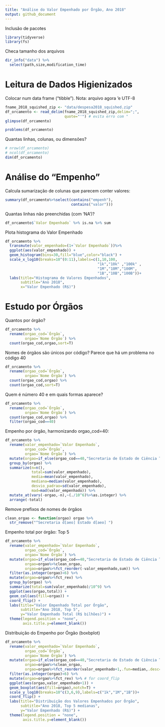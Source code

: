 ---
title: "Análise do Valor Empenhado por Órgão, Ano 2018" 
output: github_document
---

Inclusão de pacotes

```{r setup,message=F}
library(tidyverse)
library(fs)
```

Checa tamanho dos arquivos

```{r}
dir_info("data") %>%
  select(path,size,modification_time)
```

# Leitura de Dados Higienizados

Colocar num data frame ("tibble"). Nota: arquivo agora 'e UTF-8

```{r df1,cache=T}
fname_2018_squished_zip <- "data/despesa2018_squished.zip"
df_orcamento <- read_delim(fname_2018_squished_zip,delim=";",
                           quote="'") # evita erro com "
glimpse(df_orcamento)
```

```{r}
problems(df_orcamento)
```

Quantas linhas, colunas, ou dimensões?

```{r}
# nrow(df_orcamento)
# ncol(df_orcamento)
dim(df_orcamento)
```

# Análise do "Empenho"

Calcula sumarização de colunas que parecem conter valores:

```{r,cache=T}
summary(df_orcamento%>%select(contains("empenh"),
                              contains("valor")))
```

Quantas linhas não preenchidas (com 'NA')?

```{r,cache=T}
df_orcamento$`Valor Empenhado` %>% is.na %>% sum
```

Plota histograma do Valor Empenhado

```{r,cache=T}
df_orcamento %>%
  transmute(valor_empenhado=(1+`Valor Empenhado`))%>%
  ggplot(aes(valor_empenhado)) +
  geom_histogram(bins=30,fill="blue",color="black") +
  scale_x_log10(breaks=10^(0:11),labels=c(1,10,100,
                                          "1k","10k" ,"100k" ,
                                          "1M","10M","100M",
                                          "1B","10B","100B"))+
  labs(title="Histograma de Valores Empenhados",
       subtitle="Ano 2018",
       x="Valor Empenhado (R$)")
```

# Estudo por Órgãos

Quantos por órgão?

```{r,cache=T}
df_orcamento %>%
  rename(orgao_cod=`Órgão`,
         orgao=`Nome Órgão`) %>%
  count(orgao_cod,orgao,sort=T)
```

Nomes de órgãos são únicos por código? Parece que há um problema no código 40

```{r,cache=T}
df_orcamento %>%
  rename(orgao_cod=`Órgão`,
         orgao=`Nome Órgão`) %>%
  count(orgao_cod,orgao) %>%
  count(orgao_cod,sort=T)
```

Quem é número 40 e em quais formas aparece?

```{r}
df_orcamento %>%
  rename(orgao_cod=`Órgão`,
         orgao=`Nome Órgão`) %>%
  count(orgao_cod,orgao) %>%
  filter(orgao_cod==40)
```

Empenho por órgão, harmonizando orgao_cod=40:

```{r}
df_orcamento %>%
  rename(valor_empenhado=`Valor Empenhado`,
         orgao_cod=`Órgão`,
         orgao=`Nome Órgão`) %>%
  mutate(orgao=if_else(orgao_cod==40,"Secretaria de Estado de Ciência Tecnologia",orgao)) %>%
  group_by(orgao) %>%
  summarize(n=n(),
            total=sum(valor_empenhado),
            media=mean(valor_empenhado),
            mediana=median(valor_empenhado),
            desvio_padrao=sd(valor_empenhado),
            mad=mad(valor_empenhado)) %>%
  mutate_at(vars(-orgao,-n),~(./10^6)%>%as.integer) %>%
  arrange(-total)
```

Remove prefixos de nomes de órgãos

```{r}
clean_orgao <- function(orgao) orgao %>%
  str_remove("^Secretaria d[aeo] Estado d[aeo] ")
```

Empenho total por órgão: Top 5

```{r}
df_orcamento %>%
  rename(valor_empenhado=`Valor Empenhado`,
         orgao_cod=`Órgão`,
         orgao=`Nome Órgão`) %>%
  mutate(orgao=if_else(orgao_cod==40,"Secretaria de Estado de Ciência Tecnologia",orgao),
         orgao=orgao%>%clean_orgao,
         orgao=orgao%>%fct_reorder(-valor_empenhado,sum)) %>%
  filter(as.integer(orgao)<6) %>%
  mutate(orgao=orgao%>%fct_rev) %>%
  group_by(orgao) %>%
  summarize(total=sum(valor_empenhado)/10^9) %>%
  ggplot(aes(orgao,total)) +
  geom_col(aes(fill=orgao)) +
  coord_flip() +
  labs(title="Valor Empenhado Total por Órgão",
       subtitle="Ano 2018, Top 5",
       y="Valor Empenhado Total (R$ bilhões)") +
  theme(legend.position = "none",
        axis.title.y=element_blank())
```

Distribuição do Empenho por Órgão (boxbplot)

```{r}
df_orcamento %>%
  rename(valor_empenhado=`Valor Empenhado`,
         orgao_cod=`Órgão`,
         orgao=`Nome Órgão`) %>%
  mutate(orgao=if_else(orgao_cod==40,"Secretaria de Estado de Ciência Tecnologia",orgao),
         orgao=orgao%>%clean_orgao,
         orgao=orgao%>%fct_reorder(valor_empenhado+1,.fun=median,.desc=T)) %>%
  filter(as.integer(orgao)<6) %>%
  mutate(orgao=orgao%>%fct_rev) %>% # for coord_flip
  ggplot(aes(orgao,valor_empenhado+1)) +
  geom_boxplot(aes(fill=orgao),notch=T) +
  scale_y_log10(breaks=10^c(3,6,9),labels=c("1k","1M","1B"))+
  coord_flip() +
  labs(title="Distribuição dos Valores Empenhados por Órgão",
       subtitle="Ano 2018, Top 5 medianas",
       y="Valor Empenhado (R$)") +
  theme(legend.position = "none",
        axis.title.y=element_blank())
```

